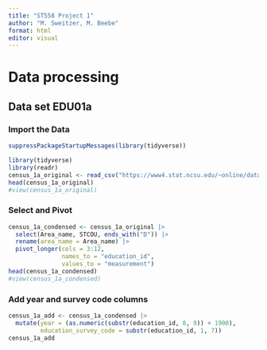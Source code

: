 ```yaml
---
title: "ST558 Project 1"
author: "M. Sweitzer, M. Beebe"
format: html
editor: visual
---
```


# Data processing

## Data set EDU01a

### Import the Data

```r
suppressPackageStartupMessages(library(tidyverse))
```


```r
library(tidyverse)
library(readr)
census_1a_original <- read_csv("https://www4.stat.ncsu.edu/~online/datasets/EDU01a.csv")
head(census_1a_original)
#view(census_1a_original)
```

### Select and Pivot

```r
census_1a_condensed <- census_1a_original |>
  select(Area_name, STCOU, ends_with("D")) |>
  rename(area_name = Area_name) |>
  pivot_longer(cols = 3:12, 
               names_to = "education_id", 
               values_to = "measurement")
head(census_1a_condensed) 
#view(census_1a_condensed)
```

### Add year and survey code columns

```r
census_1a_add <- census_1a_condensed |>
  mutate(year = (as.numeric(substr(education_id, 8, 9)) + 1900),
         education_survey_code = substr(education_id, 1, 7))
census_1a_add
```


